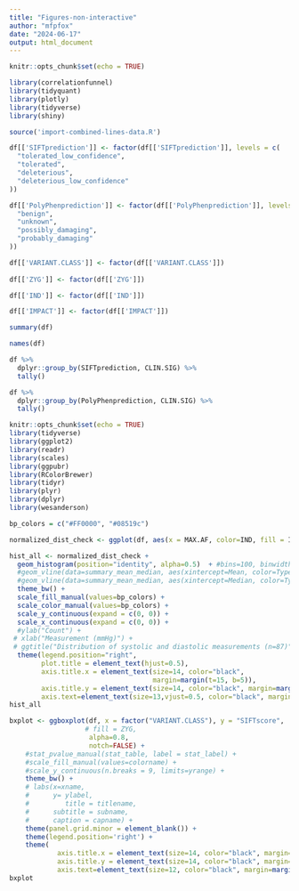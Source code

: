 ```yaml
---
title: "Figures-non-interactive"
author: "mfpfox"
date: "2024-06-17"
output: html_document
---
```


```r
knitr::opts_chunk$set(echo = TRUE)
```


```r
library(correlationfunnel)
library(tidyquant)
library(plotly)
library(tidyverse)
library(shiny)
```


```r
source('import-combined-lines-data.R')
```

```r

df[['SIFTprediction']] <- factor(df[['SIFTprediction']], levels = c(
  "tolerated_low_confidence",
  "tolerated",
  "deleterious",
  "deleterious_low_confidence"
))

df[['PolyPhenprediction']] <- factor(df[['PolyPhenprediction']], levels = c(
  "benign",
  "unknown",
  "possibly_damaging",
  "probably_damaging"
))

df[['VARIANT.CLASS']] <- factor(df[['VARIANT.CLASS']])
                                
df[['ZYG']] <- factor(df[['ZYG']])

df[['IND']] <- factor(df[['IND']])

df[['IMPACT']] <- factor(df[['IMPACT']])

summary(df)
```

```r
names(df)
```


```r
df %>%
  dplyr::group_by(SIFTprediction, CLIN.SIG) %>%
  tally()

df %>%
  dplyr::group_by(PolyPhenprediction, CLIN.SIG) %>%
  tally()
```


```r

knitr::opts_chunk$set(echo = TRUE)
library(tidyverse)
library(ggplot2)
library(readr)
library(scales)
library(ggpubr)
library(RColorBrewer)
library(tidyr)
library(plyr)
library(dplyr)
library(wesanderson)

```


```r
bp_colors = c("#FF0000", "#08519c")

normalized_dist_check <- ggplot(df, aes(x = MAX.AF, color=IND, fill = IND))

hist_all <- normalized_dist_check + 
  geom_histogram(position="identity", alpha=0.5)  + #bins=100, binwidth = 0.02 ,
  #geom_vline(data=summary_mean_median, aes(xintercept=Mean, color=Type), size=1,  linetype="dashed") + 
  #geom_vline(data=summary_mean_median, aes(xintercept=Median, color=Type), size=1, linetype="solid") + 
  theme_bw() +
  scale_fill_manual(values=bp_colors) +
  scale_color_manual(values=bp_colors) +
  scale_y_continuous(expand = c(0, 0)) +
  scale_x_continuous(expand = c(0, 0)) + 
  #ylab("Count") +
 # xlab("Measurement (mmHg)") +
 # ggtitle("Distribution of systolic and diastolic measurements (n=87)") +
  theme(legend.position="right",
        plot.title = element_text(hjust=0.5), 
        axis.title.x = element_text(size=14, color="black", 
                                    margin=margin(t=15, b=5)),
        axis.title.y = element_text(size=14, color="black", margin=margin(t=0, r=15, b=0)), 
        axis.text=element_text(size=13,vjust=0.5, color="black", margin=margin(t=20, b=20))) +  facet_grid(IND ~ .)
hist_all

```


```r
bxplot <- ggboxplot(df, x = factor("VARIANT.CLASS"), y = "SIFTscore", 
                   # fill = ZYG, 
                    alpha=0.8, 
                    notch=FALSE) + 
    #stat_pvalue_manual(stat_table, label = stat_label) +
    #scale_fill_manual(values=colorname) + 
    #scale_y_continuous(n.breaks = 9, limits=yrange) +
    theme_bw() + 
    # labs(x=xname,
    #      y= ylabel,
    #         title = titlename,
    #      subtitle = subname,
    #      caption = capname) +  
    theme(panel.grid.minor = element_blank()) +
    theme(legend.position='right') + 
    theme(
            axis.title.x = element_text(size=14, color="black", margin=margin(t=15, b=5)),
            axis.title.y = element_text(size=14, color="black", margin=margin(t=0, r=15, b=0)), 
            axis.text=element_text(size=12, color="black", margin=margin(t=20, b=20)))  
bxplot
```

